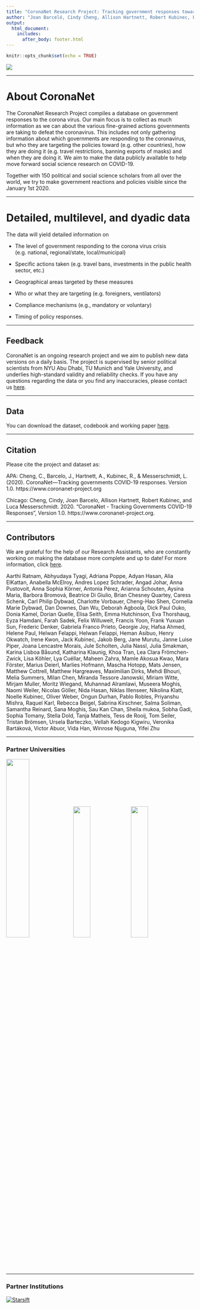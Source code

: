 ```yaml
---
title: "CoronaNet Research Project: Tracking government responses towards COVID-19"
author: "Joan Barceló, Cindy Cheng, Allison Hartnett, Robert Kubinec, Luca Messerschmidt"
output: 
  html_document:
    includes:
      after_body: footer.html
---
```


```r
knitr::opts_chunk$set(echo = TRUE)

```

<!-- ```{js logo-js, echo=FALSE} -->

<!-- $(document).ready(function() { -->
<!--   $('#header').parent().prepend('<div id=\"logo\"><img src=\"logo_height.png"\" style=\"position:absolute; top:0; right:0; padding:20px; height:280px\"></div>'); -->
<!--   $('#header').css('margin-right', '270px') -->
<!-- }); -->
<!-- ``` -->



![](header.png)

\renewcommand{\topfraction}{.85}
\renewcommand{\bottomfraction}{.7}
\renewcommand{\textfraction}{.15}
\renewcommand{\floatpagefraction}{.66}

***


# About CoronaNet {-}

The CoronaNet Research Project compiles a database on government responses to the corona virus. Our main focus is to collect as much information as we can about the various fine-grained actions governments are taking to defeat the coronavirus. This includes not only gathering information about which governments are responding to the coronavirus, but who they are targeting the policies toward (e.g. other countries), how they are doing it (e.g. travel restrictions, banning exports of masks) and when they are doing it. We aim to make the data publicly available to help move forward social science research on COVID-19.

Together with 150 political and social science scholars from all over the world, we try to make government reactions and policies visible since the January 1st 2020.

 

***

# Detailed, multilevel, and dyadic data {-}

The data will yield detailed information on 

* The level of government responding to the corona virus crisis (e.g. national, regional/state, local/municipal) 

* Specific actions taken (e.g. travel bans, investments in the public health sector, etc.)

* Geographical areas targeted by these measures 

* Who or what they are targeting (e.g. foreigners, ventilators)

* Compliance mechanisms (e.g., mandatory or voluntary) 

* Timing of policy responses.


***
##  Feedback {-}

CoronaNet is an ongoing research project and we aim to publish new data versions on a daily basis. The project is supervised by senior political scientists from NYU Abu Dhabi, TU Munich and Yale University, and underlies high-standard validity and reliability checks. If you have any questions regarding the data or you find any inaccuracies, please contact us [here](https://forms.gle/2Zc5Rrdq9J43b7NR9).

***

##  Data {-}

You can download the dataset, codebook and working paper [here](https://forms.gle/2Zc5Rrdq9J43b7NR9).

***

##  Citation {-}

Please cite the project and dataset as:

APA:
Cheng, C., Barcelo, J., Hartnett, A., Kubinec, R., & Messerschmidt, L. (2020). CoronaNet—Tracking governments COVID-19 responses. Version 1.0. https://www.coronanet-project.org

Chicago: 
Cheng, Cindy, Joan Barcelo, Allison Hartnett, Robert Kubinec, and Luca Messerschmidt. 2020. “CoronaNet - Tracking Governments COVID-19 Responses”, Version 1.0. https://www.coronanet-project.org.





***
## Contributors {-}

We are grateful for the help of our Research Assistants, who are constantly working on making the database more complete and up to date! For more information, click [here](https://lumesserschmidt.github.io/CoronaNet/about.html).

Aarthi Ratnam, Abhyudaya Tyagi, Adriana Poppe, Adyan Hasan, Alia ElKattan, Anabella McElroy, Andres Lopez Schrader, Angad Johar, Anna Pustovoit, Anna Sophia Körner, Antonia Pérez, Arianna Schouten, Aysina Maria, Barbora Bromová, Beatrice Di Giulio, Brian Chesney Quartey, Caress Schenk, Carl Philip Dybwad, Charlotte Vorbauer, Cheng-Hao Shen, Cornelia Marie Dybwad, Dan Downes, Dan Wu, Deborah Agboola, Dick Paul Ouko, Donia Kamel, Dorian Quelle, Elisa Seith, Emma Hutchinson, Eva Thorshaug, Eyza Hamdani, Farah Sadek, Felix Willuweit, Francis Yoon, Frank Yuxuan Sun, Frederic Denker, Gabriela Franco Prieto, Georgie Joy, Hafsa Ahmed, Helene Paul, Helwan Felappi, Helwan Felappi, Heman Asibuo, Henry Okwatch, Irene Kwon, Jack Kubinec, Jakob Berg, Jane Murutu, Janne Luise Piper, Joana Lencastre Morais, Jule Scholten, Julia Nassl, Julia Smakman, Karina Lisboa Båsund, Katharina Klaunig, Khoa Tran, Lea Clara Frömchen-Zwick, Lisa Köhler, Lya Cuéllar, Maheen Zahra, Mamle Akosua Kwao, Mara Förster, Marius Deierl, Marlies Hofmann, Mascha Hotopp, Mats Jensen, Matthew Cottrell, Matthew Hargreaves, Maximilian Dirks, Mehdi Bhouri, Melia Summers, Milan Chen, Miranda Tessore Janowski, Miriam Witte, Mirjam Muller, Moritz Wiegand, Muhannad Alramlawi, Museera Moghis, Naomi Weiler, Nicolas Göller, Nida Hasan, Niklas Illenseer, Nikolina Klatt, Noelle Kubinec, Oliver Weber, Ongun Durhan, Pablo Robles, Priyanshu Mishra, Raquel Karl, Rebecca Beigel, Sabrina Kirschner, Salma Soliman, Samantha Reinard, Sana Moghis, Sau Kan Chan, Sheila mukoa, Sobha Gadi, Sophia Tomany, Stella Dold, Tanja Matheis, Tess de Rooij, Tom Seiler, Tristan Brömsen, Ursela Barteczko, Vellah Kedogo Kigwiru, Veronika Bartáková, Victor Abuor, Vida Han, Winrose Njuguna, Yifei Zhu 

***
### Partner Universities {-}

<img width="35%" src="img/TUM.jpg"/>
<img width="30%" src="img/NYU.png"/>
<img width="30%" src="img/yale.png"/>

***
### Partner Institutions {-}
<div style="width:200px; height:150px">
[![Starsift](img/starsift.png)](https://starsift.com/)
</div>
